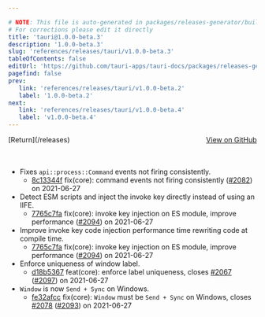 ```yaml
---

# NOTE: This file is auto-generated in packages/releases-generator/build.ts
# For corrections please edit it directly
title: 'tauri@1.0.0-beta.3'
description: '1.0.0-beta.3'
slug: 'references/releases/tauri/v1.0.0-beta.3'
tableOfContents: false
editUrl: 'https://github.com/tauri-apps/tauri-docs/packages/releases-generator/build.ts'
pagefind: false
prev:
   link: 'references/releases/tauri/v1.0.0-beta.2'
   label: '1.0.0-beta.2'
next:
   link: 'references/releases/tauri/v1.0.0-beta.4'
   label: 'v1.0.0-beta.4'
---
```


			

<ReleaseSidebar slug="references/releases/tauri"  packageName="tauri" />

<div style="margin-bottom:3rem; display: flex; justify-content: space-between; align-items: center"><span>[Return](/releases)</span><span><a href="https://github.com/tauri-apps/tauri/releases/tag/tauri-v1.0.0-beta.3">View on GitHub</a></span></div>

- Fixes `api::process::Command` events not firing consistently.
  - [8c13344f](https://www.github.com/tauri-apps/tauri/commit/8c13344f8f97bc67b8fcde68ce14da438f7c66ba) fix(core): command events not firing consistently ([#2082](https://www.github.com/tauri-apps/tauri/pull/2082)) on 2021-06-27
- Detect ESM scripts and inject the invoke key directly instead of using an IIFE.
  - [7765c7fa](https://www.github.com/tauri-apps/tauri/commit/7765c7fa281853ddfb26b6b17534df95eaede804) fix(core): invoke key injection on ES module, improve performance ([#2094](https://www.github.com/tauri-apps/tauri/pull/2094)) on 2021-06-27
- Improve invoke key code injection performance time rewriting code at compile time.
  - [7765c7fa](https://www.github.com/tauri-apps/tauri/commit/7765c7fa281853ddfb26b6b17534df95eaede804) fix(core): invoke key injection on ES module, improve performance ([#2094](https://www.github.com/tauri-apps/tauri/pull/2094)) on 2021-06-27
- Enforce uniqueness of window label.
  - [d18b5367](https://www.github.com/tauri-apps/tauri/commit/d18b5367a91fd53d408510b456897630c70abcca) feat(core): enforce label uniqueness, closes [#2067](https://www.github.com/tauri-apps/tauri/pull/2067) ([#2097](https://www.github.com/tauri-apps/tauri/pull/2097)) on 2021-06-27
- `Window` is now `Send + Sync` on Windows.
  - [fe32afcc](https://www.github.com/tauri-apps/tauri/commit/fe32afcc933920d6282ae1d63b041b182278a031) fix(core): `Window` must be `Send + Sync` on Windows, closes [#2078](https://www.github.com/tauri-apps/tauri/pull/2078) ([#2093](https://www.github.com/tauri-apps/tauri/pull/2093)) on 2021-06-27

